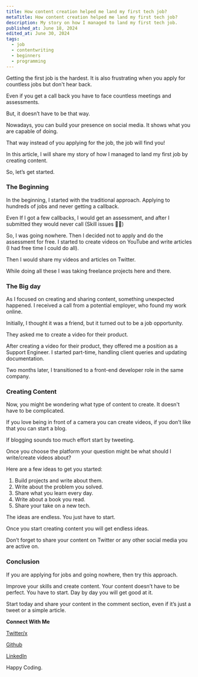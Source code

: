 ```yaml
---
title: How content creation helped me land my first tech job?
metaTitle: How content creation helped me land my first tech job?
description: My story on how I managed to land my first tech job.
published_at: June 18, 2024
edited_at: June 30, 2024
tags:
  - job
  - contentwriting
  - beginners
  - programming
---
```


Getting the first job is the hardest. It is also frustrating when you apply for countless jobs but don't hear back.

Even if you get a call back you have to face countless meetings and assessments.

But, it doesn’t have to be that way.

Nowadays, you can build your presence on social media. It shows what you are capable of doing.

That way instead of you applying for the job, the job will find you!

In this article, I will share my story of how I managed to land my first job by creating content.

So, let’s get started.

### The Beginning

In the beginning, I started with the traditional approach. Applying to hundreds of jobs and never getting a callback.

Even If I got a few callbacks, I would get an assessment, and after I submitted they would never call (Skill issues 🤣🤣)

So, I was going nowhere. Then I decided not to apply and do the assessment for free. I started to create videos on YouTube and write articles (I had free time I could do all).

Then I would share my videos and articles on Twitter.

While doing all these I was taking freelance projects here and there.

### The Big day

As I focused on creating and sharing content, something unexpected happened. I received a call from a potential employer, who found my work online.

Initially, I thought it was a friend, but it turned out to be a job opportunity.

They asked me to create a video for their product.

After creating a video for their product, they offered me a position as a Support Engineer. I started part-time, handling client queries and updating documentation.

Two months later, I transitioned to a front-end developer role in the same company.

### Creating Content

Now, you might be wondering what type of content to create. It doesn't have to be complicated.

If you love being in front of a camera you can create videos, if you don’t like that you can start a blog.

If blogging sounds too much effort start by tweeting.

Once you choose the platform your question might be what should I write/create videos about?

Here are a few ideas to get you started:

1. Build projects and write about them.
2. Write about the problem you solved.
3. Share what you learn every day.
4. Write about a book you read.
5. Share your take on a new tech.

The ideas are endless. You just have to start.

Once you start creating content you will get endless ideas.

Don’t forget to share your content on Twitter or any other social media you are active on.

### Conclusion

If you are applying for jobs and going nowhere, then try this approach.

Improve your skills and create content. Your content doesn’t have to be perfect. You have to start. Day by day you will get good at it.

Start today and share your content in the comment section, even if it’s just a tweet or a simple article.

**Connect With Me**

[Twitter/x](https://twitter.com/CoderAmrin)

[Github](https://github.com/coderamrin/)

[LinkedIn](https://www.linkedin.com/in/coderamrin/)

Happy Coding.
